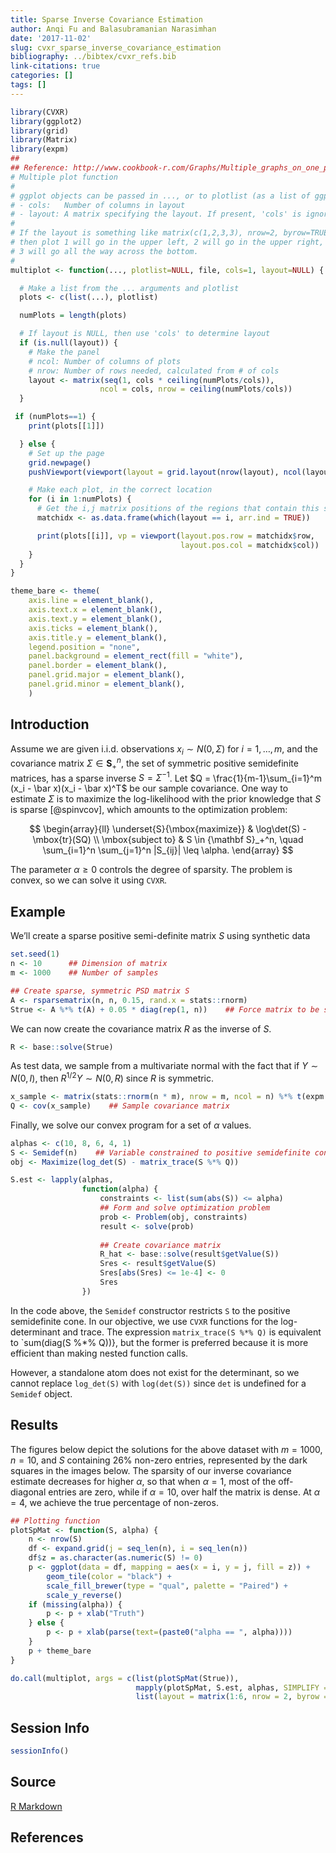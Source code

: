 ```yaml
---
title: Sparse Inverse Covariance Estimation
author: Anqi Fu and Balasubramanian Narasimhan
date: '2017-11-02'
slug: cvxr_sparse_inverse_covariance_estimation
bibliography: ../bibtex/cvxr_refs.bib
link-citations: true
categories: []
tags: []
---
```


```r
library(CVXR)
library(ggplot2)
library(grid)
library(Matrix)
library(expm)
## 
## Reference: http://www.cookbook-r.com/Graphs/Multiple_graphs_on_one_page_(ggplot2)/
# Multiple plot function
#
# ggplot objects can be passed in ..., or to plotlist (as a list of ggplot objects)
# - cols:   Number of columns in layout
# - layout: A matrix specifying the layout. If present, 'cols' is ignored.
#
# If the layout is something like matrix(c(1,2,3,3), nrow=2, byrow=TRUE),
# then plot 1 will go in the upper left, 2 will go in the upper right, and
# 3 will go all the way across the bottom.
#
multiplot <- function(..., plotlist=NULL, file, cols=1, layout=NULL) {

  # Make a list from the ... arguments and plotlist
  plots <- c(list(...), plotlist)

  numPlots = length(plots)

  # If layout is NULL, then use 'cols' to determine layout
  if (is.null(layout)) {
    # Make the panel
    # ncol: Number of columns of plots
    # nrow: Number of rows needed, calculated from # of cols
    layout <- matrix(seq(1, cols * ceiling(numPlots/cols)),
                    ncol = cols, nrow = ceiling(numPlots/cols))
  }

 if (numPlots==1) {
    print(plots[[1]])

  } else {
    # Set up the page
    grid.newpage()
    pushViewport(viewport(layout = grid.layout(nrow(layout), ncol(layout))))

    # Make each plot, in the correct location
    for (i in 1:numPlots) {
      # Get the i,j matrix positions of the regions that contain this subplot
      matchidx <- as.data.frame(which(layout == i, arr.ind = TRUE))

      print(plots[[i]], vp = viewport(layout.pos.row = matchidx$row,
                                      layout.pos.col = matchidx$col))
    }
  }
}

theme_bare <- theme(
    axis.line = element_blank(), 
    axis.text.x = element_blank(), 
    axis.text.y = element_blank(),
    axis.ticks = element_blank(),
    axis.title.y = element_blank(), 
    legend.position = "none", 
    panel.background = element_rect(fill = "white"), 
    panel.border = element_blank(), 
    panel.grid.major = element_blank(), 
    panel.grid.minor = element_blank(), 
    )
```

## Introduction

Assume we are given i.i.d. observations $x_i \sim N(0,\Sigma)$ for $i
= 1,\ldots,m$, and the covariance matrix $\Sigma \in {\mathbf S}_+^n$, the
set of symmetric positive semidefinite matrices, has a sparse inverse
$S = \Sigma^{-1}$. Let $Q = \frac{1}{m-1}\sum_{i=1}^m (x_i - \bar
x)(x_i - \bar x)^T$ be our sample covariance. One way to estimate
$\Sigma$ is to maximize the log-likelihood with the prior knowledge
that $S$ is sparse [@spinvcov], which amounts to the optimization
problem:

$$
\begin{array}{ll} \underset{S}{\mbox{maximize}} & \log\det(S) - \mbox{tr}(SQ) \\
\mbox{subject to} & S \in {\mathbf S}_+^n, \quad \sum_{i=1}^n \sum_{j=1}^n |S_{ij}| \leq \alpha.
\end{array}
$$

The parameter $\alpha \geq 0$ controls the degree of sparsity. The problem
is convex, so we can solve it using `CVXR`.

## Example

We'll create a sparse positive semi-definite matrix $S$ using
synthetic data

```r
set.seed(1)
n <- 10      ## Dimension of matrix
m <- 1000    ## Number of samples

## Create sparse, symmetric PSD matrix S
A <- rsparsematrix(n, n, 0.15, rand.x = stats::rnorm)
Strue <- A %*% t(A) + 0.05 * diag(rep(1, n))    ## Force matrix to be strictly positive definite
```

We can now create the covariance matrix $R$ as the inverse of $S$.

```r
R <- base::solve(Strue)
```

As test data, we sample from a multivariate normal with the fact that
if $Y \sim N(0, I)$, then $R^{1/2}Y \sim N(0, R)$ since $R$ is
symmetric.

```r
x_sample <- matrix(stats::rnorm(n * m), nrow = m, ncol = n) %*% t(expm::sqrtm(R))
Q <- cov(x_sample)    ## Sample covariance matrix
```

Finally, we solve our convex program for a set of $\alpha$ values.

```r
alphas <- c(10, 8, 6, 4, 1)
S <- Semidef(n)    ## Variable constrained to positive semidefinite cone
obj <- Maximize(log_det(S) - matrix_trace(S %*% Q))

S.est <- lapply(alphas,
                function(alpha) {
                    constraints <- list(sum(abs(S)) <= alpha)
                    ## Form and solve optimization problem
                    prob <- Problem(obj, constraints)
                    result <- solve(prob)
                    
                    ## Create covariance matrix
                    R_hat <- base::solve(result$getValue(S))
                    Sres <- result$getValue(S)
                    Sres[abs(Sres) <= 1e-4] <- 0
                    Sres
                })
```

In the code above, the `Semidef` constructor restricts `S` to the
positive semidefinite cone. In our objective, we use `CVXR` functions
for the log-determinant and trace. The expression `matrix_trace(S %*%
Q)` is equivalent to `sum(diag(S %*% Q))}, but the former is preferred
because it is more efficient than making nested function calls.

However, a standalone atom does not exist for the determinant, so we
cannot replace `log_det(S)` with `log(det(S))` since `det` is
undefined for a `Semidef` object.

## Results

The figures below depict the solutions for the above dataset with $m =
1000, n = 10$, and $S$ containing 26% non-zero entries, represented by
the dark squares in the images below. The sparsity of our inverse
covariance estimate decreases for higher $\alpha$, so that when
$\alpha = 1$, most of the off-diagonal entries are zero, while if
$\alpha = 10$, over half the matrix is dense. At $\alpha = 4$, we
achieve the true percentage of non-zeros.

```r
## Plotting function
plotSpMat <- function(S, alpha) {
    n <- nrow(S)
    df <- expand.grid(j = seq_len(n), i = seq_len(n))
    df$z = as.character(as.numeric(S) != 0)
    p <- ggplot(data = df, mapping = aes(x = i, y = j, fill = z)) +
        geom_tile(color = "black") +
        scale_fill_brewer(type = "qual", palette = "Paired") +
        scale_y_reverse()
    if (missing(alpha)) {
        p <- p + xlab("Truth")
    } else {
        p <- p + xlab(parse(text=(paste0("alpha == ", alpha))))
    }
    p + theme_bare
}
```

```r
do.call(multiplot, args = c(list(plotSpMat(Strue)),
                            mapply(plotSpMat, S.est, alphas, SIMPLIFY = FALSE),
                            list(layout = matrix(1:6, nrow = 2, byrow = TRUE))))
```

## Session Info

```r
sessionInfo()
```

## Source

[R Markdown](https://github.com/bnaras/cvxr_docs/blob/master/content/cvxr_examples/sparse-inverse-covariance-estimation.Rmd)

## References


